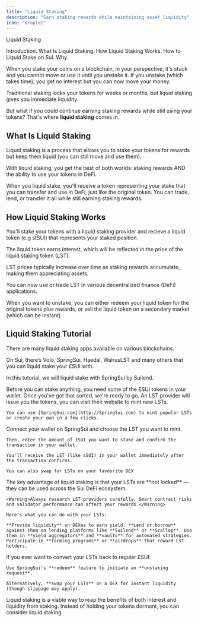 ```yaml
---
title: "Liquid Staking"
description: "Earn staking rewards while maintaining asset liquidity"
icon: "droplet"
---
```


Liquid Staking

Introduction. What Is Liquid Staking. How Liquid Staking Works. How to Liquid Stake on Sui. Why.

When you stake your coins on a blockchain, in your perspective, it's stuck and you cannot move or use it until you unstake it.  If you unstake (which takes time), you get no interest but you can now move your money.

<Info>Traditional staking locks your tokens for weeks or months, but liquid staking gives you immediate liquidity.</Info>

But what if you could continue earning staking rewards while still using your tokens? That's where **liquid staking** comes in.

## What Is Liquid Staking

Liquid staking is a process that allows you to stake your tokens for rewards but keep them liquid (you can still move and use them).

<Check>With liquid staking, you get the best of both worlds: staking rewards AND the ability to use your tokens in DeFi.</Check>

When you liquid stake, you'll receive a token representing your stake that you can transfer and use in DeFi, just like the original token. You can trade, lend, or transfer it all while still earning staking rewards.

## How Liquid Staking Works

You'll stake your tokens with a liquid staking provider and recieve a liquid token (e.g stSUI) that represents your staked position.

The liquid token earns interest, which will be reflected in the price of the liquid staking token (LST).

<Tip>LST prices typically increase over time as staking rewards accumulate, making them appreciating assets.</Tip>

You can now use or trade LST in various decentralized finance (DeFi) applications.

When you want to unstake, you can either redeem your liquid token for the original tokens plus rewards, or sell the liquid token on a secondary market (which can be instant)

## Liquid Staking Tutorial

There are many liquid staking apps available on various blockchains.

On Sui, there’s Volo, SpringSui, Haedal, WalrusLST and many others that you can liquid stake your £SUI with.

In this tutorial, we will liquid stake with SpringSui by Suilend.

<Steps>
  <Step title="Get Your Sui Tokens" icon="coins">
    Before you can stake anything, you need some of the £SUI tokens in your wallet. Once you've got that sorted, we're ready to go.
  </Step>
  
  <Step title="Visit the LST Provider" icon="globe">
    An LST provider will issue you the tokens, you can visit their website to mint new LSTs.

    You can use [SpringSui.com](http://SpringSui.com) to mint popular LSTs or create your own in a few clicks.
  </Step>
  
  <Step title="Mint or Acquire LSTs" icon="plus">
    Connect your wallet on SpringSui and choose the LST you want to mint.

    Then, enter the amount of £SUI you want to stake and confirm the transaction in your wallet.

    You'll receive the LST (like sSUI) in your wallet immediately after the transaction confirms.

    You can also swap for LSTs on your favourite DEX
  </Step>
  
  <Step title="Use Your LST in DeFi" icon="chart-line">
    The key advantage of liquid staking is that your LSTs are **not locked** — they can be used across the Sui DeFi ecosystem.

    <Warning>Always research LST providers carefully. Smart contract risks and validator performance can affect your rewards.</Warning>

    Here's what you can do with your LSTs:

    **Provide liquidity** on DEXes to earn yield. **Lend or borrow** against them on lending platforms like **Suilend** or **Scallop**. Use them in **yield aggregators** and **vaults** for automated strategies. Participate in **farming programs** or **airdrops** that reward LST holders.
  </Step>
  
  <Step title="Unstake (Optional)" icon="arrow-left">
    If you ever want to convert your LSTs back to regular £SUI:

    Use SpringSui's **redeem** feature to initiate an **unstaking request**.

    Alternatively, **swap your LSTs** on a DEX for instant liquidity (though slippage may apply).
  </Step>
</Steps>

Liquid staking is a viable way to reap the benefits of both interest and liquidity from staking. Instead of holding your tokens dormant, you can consider liquid staking